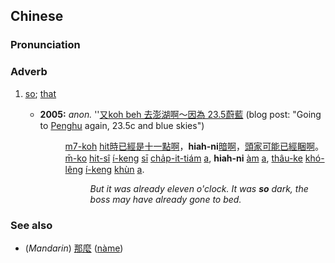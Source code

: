 ==Chinese==
{{zh-forms|s=许尔}}

===Pronunciation===
{{zh-pron
|mn=hiah-ni
|cat=adv
}}

===Adverb===
{{zh-adv}}

# {{lb|zh|Min Nan}} [[so]]; [[that]]
#* '''2005:''' ''anon.'' ''[http://www.backpackers.com.tw/blog/post/318/1893 又koh beh 去澎湖啊～因為 23.5蔚藍] (blog post: "Going to [[w:Penghu|Penghu]] again, 23.5c and blue skies")
#*: [[m̄-ko|m7-koh]] [[hit]][[時]][[已經]][[是]][[十一點]][[啊]]，'''hiah-ni'''[[暗]][[啊]]，[[頭家]][[可能]][[已經]][[睏]][[啊]]。
#*: [[m̄-ko]] [[hit-sî]] [[í-keng]] [[sī]] [[cha̍p-it-tiám]] [[a]], '''hiah-ni''' [[àm]] [[a]], [[thâu-ke]] [[khó-lêng]] [[í-keng]] [[khùn]] [[a]].
#*:: ''But it was already eleven o'clock. It was '''so''' dark, the boss may have already gone to bed.''

===See also===
* (''Mandarin'') [[那麼]] ([[nàme]])